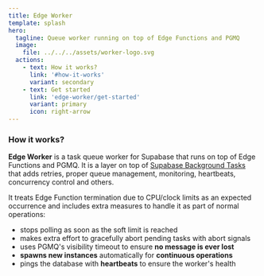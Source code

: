 ```yaml
---
title: Edge Worker
template: splash
hero:
  tagline: Queue worker running on top of Edge Functions and PGMQ
  image:
    file: ../../../assets/worker-logo.svg
  actions:
    - text: How it works?
      link: '#how-it-works'
      variant: secondary
    - text: Get started
      link: 'edge-worker/get-started'
      variant: primary
      icon: right-arrow
---
```




### How it works?

**Edge Worker** is a task queue worker for Supabase that runs on top of Edge Functions and PGMQ.
It is a layer on top of [Supabase Background Tasks](https://supabase.com/docs/guides/background-tasks) that adds retries, proper queue management, monitoring, heartbeats, concurrency control and others.

It treats Edge Function termination due to CPU/clock limits
as an expected occurrence and includes extra measures to handle it as part of
normal operations:

- stops polling as soon as the soft limit is reached
- makes extra effort to gracefully abort pending tasks with abort signals
- uses PGMQ's visibility timeout to ensure **no message is ever lost**
- **spawns new instances** automatically for **continuous operations**
- pings the database with **heartbeats** to ensure the worker's health
